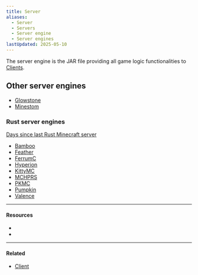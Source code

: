 ```yaml
---
title: Server
aliases:
  - Server
  - Servers
  - Server engine
  - Server engines
lastUpdated: 2025-05-10
---
```



The server engine is the JAR file providing all game logic functionalities to [Clients](/client).

## Other server engines
- [Glowstone](https://glowstone.net)
- [Minestom](https://minestom.net)

### Rust server engines
[Days since last Rust Minecraft server](https://dayssincelastrustmcserver.com)

- [Bamboo](https://github.com/macmv/bamboo)
- [Feather](https://github.com/feather-rs/feather)
- [FerrumC](https://github.com/ferrumc-rs/ferrumc)
- [Hyperion](https://hyperion.rs)
- [KittyMC](https://github.com/Kek5chen/kittymc)
- [MCHPRS](https://github.com/MCHPR/MCHPRS)
- [PKMC](https://github.com/Vulae/pkmc)
- [Pumpkin](/pumpkin)
- [Valence](https://valence.rs)

---

#### Resources

<Yb src="https://youtube.com/embed/meup98Okxwk" />

- <Wiki src="https://minecraft.wiki/w/Server.jar" />
- <Wiki src="https://minecraft.wiki/w/Protocol?oldid=2772350" name="Protocol" />

---

#### Related

- [Client](/client)